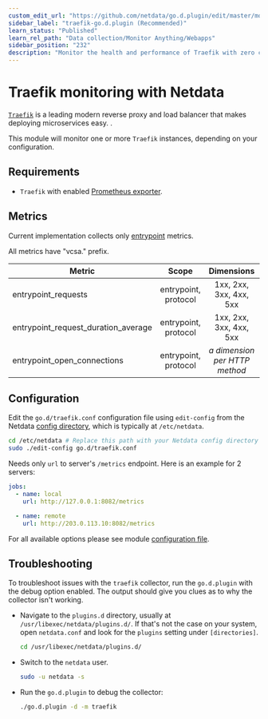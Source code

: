 ```yaml
---
custom_edit_url: "https://github.com/netdata/go.d.plugin/edit/master/modules/traefik/README.md"
sidebar_label: "traefik-go.d.plugin (Recommended)"
learn_status: "Published"
learn_rel_path: "Data collection/Monitor Anything/Webapps"
sidebar_position: "232"
description: "Monitor the health and performance of Traefik with zero configuration, per-second metric granularity, and interactive visualizations."
---
```



# Traefik monitoring with Netdata

[`Traefik`](https://traefik.io/traefik/) is a leading modern reverse proxy and load balancer that makes deploying
microservices easy. .

This module will monitor one or more `Traefik` instances, depending on your configuration.

## Requirements

- `Traefik` with enabled [Prometheus exporter](https://doc.traefik.io/traefik/observability/metrics/prometheus/).

## Metrics

Current implementation collects only [entrypoint](https://doc.traefik.io/traefik/routing/entrypoints/) metrics.

All metrics have "vcsa." prefix.

| Metric                              |        Scope         |             Dimensions             |    Units     |
|-------------------------------------|:--------------------:|:----------------------------------:|:------------:|
| entrypoint_requests                 | entrypoint, protocol |      1xx, 2xx, 3xx, 4xx, 5xx       |  requests/s  |
| entrypoint_request_duration_average | entrypoint, protocol |      1xx, 2xx, 3xx, 4xx, 5xx       | milliseconds |
| entrypoint_open_connections         | entrypoint, protocol | <i>a dimension per HTTP method</i> | connections  |

## Configuration

Edit the `go.d/traefik.conf` configuration file using `edit-config` from the
Netdata [config directory](https://learn.netdata.cloud/docs/configure/nodes), which is typically at `/etc/netdata`.

```bash
cd /etc/netdata # Replace this path with your Netdata config directory
sudo ./edit-config go.d/traefik.conf
```

Needs only `url` to server's `/metrics` endpoint. Here is an example for 2 servers:

```yaml
jobs:
  - name: local
    url: http://127.0.0.1:8082/metrics

  - name: remote
    url: http://203.0.113.10:8082/metrics
```

For all available options please see
module [configuration file](https://github.com/netdata/go.d.plugin/blob/master/config/go.d/traefik.conf).

## Troubleshooting

To troubleshoot issues with the `traefik` collector, run the `go.d.plugin` with the debug option enabled. The output
should give you clues as to why the collector isn't working.

- Navigate to the `plugins.d` directory, usually at `/usr/libexec/netdata/plugins.d/`. If that's not the case on
  your system, open `netdata.conf` and look for the `plugins` setting under `[directories]`.

  ```bash
  cd /usr/libexec/netdata/plugins.d/
  ```

- Switch to the `netdata` user.

  ```bash
  sudo -u netdata -s
  ```

- Run the `go.d.plugin` to debug the collector:

  ```bash
  ./go.d.plugin -d -m traefik
  ```
